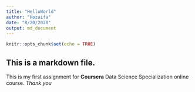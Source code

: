 ```yaml
---
title: "HelloWorld"
author: "Hozaifa"
date: "8/20/2020"
output: md_document
---
```


```r
knitr::opts_chunk$set(echo = TRUE)
```

## This is a markdown file.

This is my first assignment for **Coursera** Data Science Specialization online course.
*Thank you*
